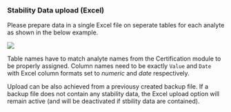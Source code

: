 ### Stability Data upload (Excel)

Please prepare data in a single Excel file on seperate tables for each analyte as shown in the below example.

![](fig/Import_sData_FixedFormat.png)

Table names have to match analyte names from the Certification module to be properly assigned. 
Column names need to be exactly `Value` and `Date` with Excel column formats set to *numeric* and *date* respectively.

Upload can be also achieved from a previousy created backup file. 
If a backup file does not contain any stability data, the Excel upload option will remain active (and will be deactivated if stbility data are contained).
